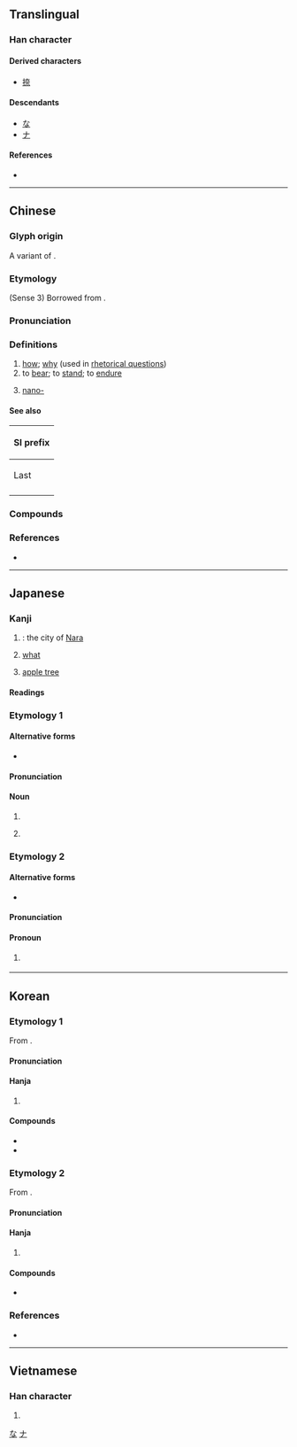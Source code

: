 {{also|柰}}
{{character info}}
==Translingual==

===Han character===
{{Han char|rn=37|rad=大|as=05|sn=8|four=40901|canj=KMMF|ids=⿱大示}}

====Derived characters====
* [[捺]]

====Descendants====
* [[な]]
* [[ナ]]

====References====
* {{Han ref|kx=0251.010|dkj=05893|dj=0511.010|hdz=10532.020|uh=5948|ud=22856|bh=A960|bd=43360}}

[[Category:Han characters from which hiragana were derived|な]]
[[Category:Han characters from which katakana were derived|ナ]]

----

==Chinese==
{{zh-forms|alt=柰}}

===Glyph origin===
{{Han etym}}
A variant of {{zh-l|*柰}}.

===Etymology===
(Sense 3) Borrowed from {{bor|zh|en|nano-}}.

===Pronunciation===
{{zh-pron
|m=nài
|c=noi6
|h=pfs=nai
|mn=qz,twv,xm:tā/tw:ta/zz:tāi/nāi
|mn_note=ta/tai/tā - vernacular (limited, e.g. {{zh-l|*無奈何}}); nāi - literary
|mc=y
|oc=y
|ma=
|cat=adv,v,pref
}}

===Definitions===
{{zh-hanzi}}

# [[how]]; [[why]] (used in [[rhetorical question]]s)
# to [[bear]]; to [[stand]]; to [[endure]]
# {{lb|zh|Taiwan}} [[nano-]] {{gloss|[[Appendix:SI units|SI unit]] prefix}}
#: {{zh-syn|納|q=Mainland China}}
{{attention|zh|Missing sense "where" in Hakka: [https://www.quora.com/Are-the-Thai-and-Lao-words-for-where-related-Thai-nai-and-Lao-sai-What-about-the-other-related-languages/answer/Bern%C3%A9dy-Lim], [https://www.omniglot.com/language/phrases/hakka.php]}}
{{attention|hak|Missing sense "where" in Hakka: [https://www.quora.com/Are-the-Thai-and-Lao-words-for-where-related-Thai-nai-and-Lao-sai-What-about-the-other-related-languages/answer/Bern%C3%A9dy-Lim], [https://www.omniglot.com/language/phrases/hakka.php]}}

====See also====
{| class="wikitable"
! colspan=3 | SI prefix
|-
! Last
!
! Next
|-
| {{l|zh|[[微]]}}
| {{lang|zh|[[奈]]/[[納]]}}
| {{l|zh|[[皮]]}}
|}

===Compounds===
{{zh-der|無奈|奈何|香奈兒|萬般無奈|康奈爾|無可奈何|奈良|康奈爾大學|奈曼|神奈川縣|西奈|西奈半島|山奈|沒奈何|欽奈|奈秒|奈米|奈升|山奈鉀|葛林奈爾|葛林奈爾大學|奈良時代|奈及利亞|奈洛比|西奈山|基奈|尀奈|不奈煩|叵奈|奈守|奈向|奈何橋|怎奈|奈煩|不奈何|寧奈|不寧奈|不奈|如之奈何|奈上祝下|可奈|澀奈|爭奈|沒計奈何|末奈何|沒及奈何|無如奈何|無計奈何|無奈我何|沒極奈何|頗奈|莫可奈何|西奈協定|蘇爾奈}}

===References===
* {{R:yue:Hanzi}}

{{zh-cat|SI units}}

----

==Japanese==

===Kanji===
{{ja-kanji|grade=c|rs=凵03}}

# {{abbreviation of|ja|sort=な|奈良|nodot=1}}: the city of [[Nara]]
# [[what]]
# {{lb|ja|sort=からなし|obsolete}} [[apple tree]]

====Readings====
{{ja-readings
|goon=な, ない
|kanon=だ, だい
|kun=いかん-, いかんせん-, いかんぞ-, からなし-
|nanori=なに, なん
}}

===Etymology 1===
{{rfe|ja}}

====Alternative forms====
* {{ja-l|柰}}

====Pronunciation====
{{ja-pron|yomi=k|からなし}}

====Noun====
{{ja-noun|からなし|カラナシ}}
# {{obsolete form of|ja|唐梨||red apple}}
# {{lb|ja|by extension}} {{obsolete spelling of|ja|林檎||apple}}

===Etymology 2===
{{rfe|ja}}

====Alternative forms====
* {{ja-l|如何}}

====Pronunciation====
{{ja-pron|yomi=k|いかん}}

====Pronoun====
{{ja-pos|pronoun|いかん}}
# {{alternative form of|ja|奈何||what}} {{attention|ja|abbreviation?}}

----

==Korean==

===Etymology 1===
From {{der|ko|ltc|-}} {{ltc-l|奈|id=1}}.

{{collapse|
* {{hanja-dongguk|냉〮|náy|i=y}}
* {{hanja-gwangju|내|nay|hun=멋 내}}
|Historical readings
|bg=#FFFFFF}}

====Pronunciation====
{{ko-hanja-pron|내}}

====Hanja====
{{ko-hanja-search}}
{{ko-hanja|어찌|내}}

# {{hanja form of|내|[[but]]; [[how]]}}

====Compounds====
{{der-top|Compounds}}
* {{ko-l|내하|[[how]]|奈何}}
* {{ko-l|막무가내|[[stubborn]]|莫無可奈}}
{{der-bottom}}

===Etymology 2===
From {{der|ko|ltc|-}} {{ltc-l|奈|id=2}}.

====Pronunciation====
{{ko-hanja-pron|나}}

====Hanja====
{{ko-hanja|어찌|나}}

# {{hanja form of|나|[[but]]; [[how]]}}

====Compounds====
{{der-top3|Compounds}}
* {{ko-l|나락|奈落}}
{{der-bottom}}

===References===
* {{R:hanjadoc|2100}}

----

==Vietnamese==

===Han character===
{{vi-readings|reading=nại, nhự|rs=大05}}

# {{rfdef|vi|sort=大05}}